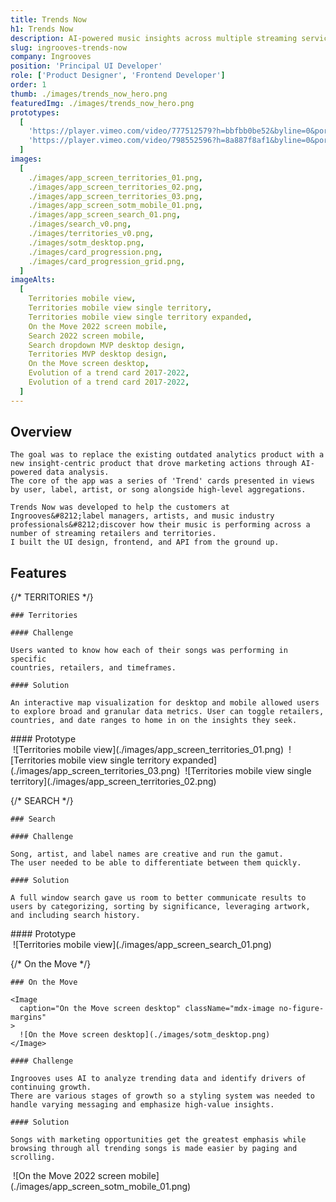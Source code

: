 ```yaml
---
title: Trends Now
h1: Trends Now
description: AI-powered music insights across multiple streaming services
slug: ingrooves-trends-now
company: Ingrooves
position: 'Principal UI Developer'
role: ['Product Designer', 'Frontend Developer']
order: 1
thumb: ./images/trends_now_hero.png
featuredImg: ./images/trends_now_hero.png
prototypes:
  [
    'https://player.vimeo.com/video/777512579?h=bbfbb0be52&byline=0&portrait=0',
    'https://player.vimeo.com/video/798552596?h=8a887f8af1&byline=0&portrait=0',
  ]
images:
  [
    ./images/app_screen_territories_01.png,
    ./images/app_screen_territories_02.png,
    ./images/app_screen_territories_03.png,
    ./images/app_screen_sotm_mobile_01.png,
    ./images/app_screen_search_01.png,
    ./images/search_v0.png,
    ./images/territories_v0.png,
    ./images/sotm_desktop.png,
    ./images/card_progression.png,
    ./images/card_progression_grid.png,
  ]
imageAlts:
  [
    Territories mobile view,
    Territories mobile view single territory,
    Territories mobile view single territory expanded,
    On the Move 2022 screen mobile,
    Search 2022 screen mobile,
    Search dropdown MVP desktop design,
    Territories MVP desktop design,
    On the Move screen desktop,
    Evolution of a trend card 2017-2022,
    Evolution of a trend card 2017-2022,
  ]
---
```


## Overview

<Grid xlrows={1} xlcolumns={2} lgrows={1} lgcolumns={2} lgColGaps={4} className="rows-auto no-figure-margins mb-8">
  <div className="gridarea-2">

    The goal was to replace the existing outdated analytics product with a new insight-centric product that drove marketing actions through AI-powered data analysis.
    The core of the app was a series of 'Trend' cards presented in views by user, label, artist, or song alongside high-level aggregations.

  </div>

  <div className="gridarea-1">

    Trends Now was developed to help the customers at Ingrooves&#8212;label managers, artists, and music industry
    professionals&#8212;discover how their music is performing across a number of streaming retailers and territories.
    I built the UI design, frontend, and API from the ground up.

  </div>

</Grid>

## Features

{/* TERRITORIES */}

<Grid xlcolumns={2} xlrows={2} lgcolumns={2} lgrows={2} lgColGaps={4} lgRowGaps={4} xlRowGaps={4} mdColGaps={4} mdRowGaps={4} smRowGaps={4} lgTemplateRows="auto 1fr" xlTemplateRows="auto 1fr" className="mt-4">
  <div className="gridarea-1">
    
    ### Territories

    #### Challenge

    Users wanted to know how each of their songs was performing in specific
    countries, retailers, and timeframes.

    #### Solution

    An interactive map visualization for desktop and mobile allowed users to explore broad and granular data metrics. User can toggle retailers, countries, and date ranges to home in on the insights they seek.

  </div>
  <div className="gridarea-3 mt-2">
    #### Prototype
    <IframeEmbed
      src='https://player.vimeo.com/video/798552596?h=8a887f8af1&byline=0&portrait=0'
    />
  </div>
  <div className="gridarea-2 lg-row-span-2">
    <Grid xlcolumns={2} xlrows={2} lgcolumns={2} lgrows={2} mdcolumns={2} mdColGaps={2} mdRowGaps={2} smRowGaps={2} mdrows={2} lgColGaps={2} lgRowGaps={2} xlColGaps={4} xlRowGaps={4}>
      <Image
        caption="Territories mobile view"
        className="gridarea-1 mdx-image no-figure-margins"
      >
        ![Territories mobile view](./images/app_screen_territories_01.png)
      </Image>
      <Image
        caption="Territories mobile view single territory expanded"
        className="gridarea-3 mdx-image no-figure-margins"
      >
        ![Territories mobile view single territory expanded](./images/app_screen_territories_03.png)
      </Image>
      <Image
        caption="Territories mobile view single territory"
        className="gridarea-2 row-span-2 align-self-center mdx-image no-figure-margins"
      >
        ![Territories mobile view single territory](./images/app_screen_territories_02.png)
      </Image>
    </Grid>
  </div>
</Grid>

{/* SEARCH */}

<Grid xlcolumns={2} xlrows={2} lgcolumns={2} lgrows={2} lgColGaps={4} lgRowGaps={4} xlRowGaps={4} mdColGaps={4} mdRowGaps={4} smRowGaps={4} className="mt-8 pt-8 sm-pt-0" mdTemplateColumns="33% auto" lgTemplateRows="1fr auto" lgTemplateColumns="33% auto" xlTemplateColumns="33% auto" xlTemplateRows="1fr auto">
  <div className="gridarea-2 md-gridarea-1 sm-gridarea-1">
    
    ### Search

    #### Challenge

    Song, artist, and label names are creative and run the gamut.
    The user needed to be able to differentiate between them quickly.

    #### Solution

    A full window search gave us room to better communicate results to users by categorizing, sorting by significance, leveraging artwork, and including search history.

  </div>
  <div className="gridarea-4 mt-2">
    #### Prototype
    <IframeEmbed
      src='https://player.vimeo.com/video/777512579?h=bbfbb0be52&byline=0&portrait=0'
    />
  </div>
  <div className="gridarea-1 row-span-2">
    <Image
      caption="Territories mobile view" className="mdx-image no-figure-margins"
    >
      ![Territories mobile view](./images/app_screen_search_01.png)
    </Image>
  </div>
</Grid>

{/* On the Move */}

<Grid xlcolumns={2} xlrows={1} lgcolumns={2} lgrows={1} lgColGaps={4} mdColGaps={4} mdRowGaps={4} smRowGaps={4} className="mt-8 pt-8 mb-8 sm-pt-0" mdTemplateColumns="auto 33%" lgTemplateColumns="auto 33%" xlTemplateColumns="auto 33%">
  <div className="gridarea-1">
    
    ### On the Move

    <Image
      caption="On the Move screen desktop" className="mdx-image no-figure-margins"
    >
      ![On the Move screen desktop](./images/sotm_desktop.png)
    </Image>

    #### Challenge

    Ingrooves uses AI to analyze trending data and identify drivers of continuing growth.
    There are various stages of growth so a styling system was needed to handle varying messaging and emphasize high-value insights.

    #### Solution

    Songs with marketing opportunities get the greatest emphasis while browsing through all trending songs is made easier by paging and scrolling.

  </div>
  <div className="gridarea-2">
    <Image
      caption="On the Move 2022 screen mobile" className="mdx-image no-figure-margins"
    >
      ![On the Move 2022 screen mobile](./images/app_screen_sotm_mobile_01.png)
    </Image>
  </div>
</Grid>
